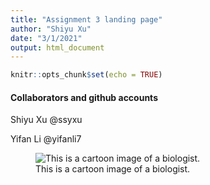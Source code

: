 ```yaml
---
title: "Assignment 3 landing page"
author: "Shiyu Xu"
date: "3/1/2021"
output: html_document
---
```


```r
knitr::opts_chunk$set(echo = TRUE)
```

#### Collaborators and github accounts
Shiyu Xu @ssyxu  
  
Yifan Li @yifanli7

![This is a cartoon image of a biologist. ](https://lh3.googleusercontent.com/proxy/tTcgbQiUD7fqmfphQw_AxNy6LAAX4_6OL-rdBh-KgS7dH3gji7mLR7LVX-iHuCUjk9Es5YHAkx_GpG5RFCMTsC21RnCc1RW6j5QqX3k)